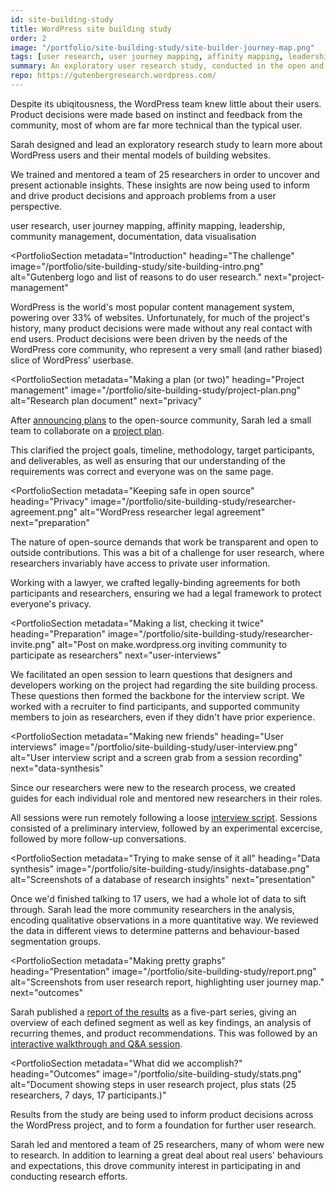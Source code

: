 ```yaml
---
id: site-building-study
title: WordPress site building study
order: 2
image: "/portfolio/site-building-study/site-builder-journey-map.png"
tags: [user research, user journey mapping, affinity mapping, leadership, community management, documentation, data visualisation]
summary: An exploratory user research study, conducted in the open and with community participation, to uncover users' mental models relating to building websites.
repo: https://gutenbergresearch.wordpress.com/
---
```


<PortfolioSummary next="the-challenge">

<div>
  <IconHeading problem />

  Despite its ubiqitousness, the WordPress team knew little about their users. Product decisions were made based on instinct and feedback from the community, most of whom are far more technical than the typical user.
</div>

<div>
  <IconHeading solution />

  Sarah designed and lead an exploratory research study to learn more about WordPress users and their mental models of building websites.
</div>

<div>
  <IconHeading result />

  We trained and mentored a team of 25 researchers in order to uncover and present actionable insights. These insights are now being used to inform and drive product decisions and approach problems from a user perspective.
</div>

<div>
  <IconHeading role />

  user research, user journey mapping, affinity mapping, leadership, community management, documentation, data visualisation
  </div>
</PortfolioSummary>

<ImagePanel dark alt="A visualisation showing the steps in the user journey, including emotional highlights." image="/portfolio/site-building-study/device-mockup.png" />

<PortfolioSection
  metadata="Introduction"
  heading="The challenge"
  image="/portfolio/site-building-study/site-building-intro.png"
  alt="Gutenberg logo and list of reasons to do user research."
  next="project-management"
  >

  WordPress is the world's most popular content management system, powering over 33% of websites. Unfortunately, for much of the project's history, many product decisions were made without any real contact with end users. Product decisions were been driven by the needs of the WordPress core community, who represent a very small (and rather biased) slice of WordPress’ userbase.
</PortfolioSection>

<PortfolioSection
  metadata="Making a plan (or two)"
  heading="Project management"
  image="/portfolio/site-building-study/project-plan.png"
  alt="Research plan document"
  next="privacy"
  >

  After [announcing plans](https://make.wordpress.org/design/2018/11/30/exploring-sitebuilding-via-user-research/) to the open-source community, Sarah led a small team to collaborate on a [project plan](https://paper.dropbox.com/doc/Research-plan-one-page--AhRQim57HfXOpnhcYQtqlkvzAg-ofalotl7MM3VPpcmnOPZw).

  This clarified the project goals, timeline, methodology, target participants, and deliverables, as well as ensuring that our understanding of the requirements was correct and everyone was on the same page.
</PortfolioSection>

<PortfolioSection
  metadata="Keeping safe in open source"
  heading="Privacy"
  image="/portfolio/site-building-study/researcher-agreement.png"
  alt="WordPress researcher legal agreement"
  next="preparation"
  >

  The nature of open-source demands that work be transparent and open to outside contributions. This was a bit of a challenge for user research, where researchers invariably have access to private user information.

  Working with a lawyer, we crafted legally-binding agreements for both participants and researchers, ensuring we had a legal framework to protect everyone's privacy.
</PortfolioSection>

<PortfolioSection
  metadata="Making a list, checking it twice"
  heading="Preparation"
  image="/portfolio/site-building-study/researcher-invite.png"
  alt="Post on make.wordpress.org inviting community to participate as researchers"
  next="user-interviews"
  >

  We facilitated an open session to learn questions that designers and developers working on the project had regarding the site building process. These questions then formed the backbone for the interview script. We worked with a recruiter to find participants, and supported community members to join as researchers, even if they didn't have prior experience.
</PortfolioSection>

<PortfolioSection
  metadata="Making new friends"
  heading="User interviews"
  image="/portfolio/site-building-study/user-interview.png"
  alt="User interview script and a screen grab from a session recording"
  next="data-synthesis"
  >

  Since our researchers were new to the research process, we created guides for each individual role and mentored new researchers in their roles.

  All sessions were run remotely following a loose [interview script](https://paper.dropbox.com/doc/Session-script--Ahbzc3lH25_dQPeYKkEzE_G9Ag-OLcRgsqxAvILvMpOhgfiL). Sessions consisted of a preliminary interview, followed by an experimental excercise, followed by more follow-up conversations.
</PortfolioSection>

<PortfolioSection
  metadata="Trying to make sense of it all"
  heading="Data synthesis"
  image="/portfolio/site-building-study/insights-database.png"
  alt="Screenshots of a database of research insights"
  next="presentation"
  >

  Once we'd finished talking to 17 users, we had a whole lot of data to sift through. Sarah lead the more community researchers in the analysis, encoding qualitative observations in a more quantitative way. We reviewed the data in different views to determine patterns and behaviour-based segmentation groups.
</PortfolioSection>

<PortfolioSection
  metadata="Making pretty graphs"
  heading="Presentation"
  image="/portfolio/site-building-study/report.png"
  alt="Screenshots from user research report, highlighting user journey map."
  next="outcomes"
  >

  Sarah published a [report of the results](https://make.wordpress.org/design/2019/01/31/sitebuilding-research-background/) as a five-part series, giving an overview of each defined segment as well as key findings, an analysis of recurring themes, and product recommendations. This was followed by an [interactive walkthrough and Q&A session](https://make.wordpress.org/design/2019/03/27/site-building-research-walkthrough/).
</PortfolioSection>

<PortfolioSection
  metadata="What did we accomplish?"
  heading="Outcomes"
  image="/portfolio/site-building-study/stats.png"
  alt="Document showing steps in user research project, plus stats (25 researchers, 7 days, 17 participants.)"
  >

  Results from the study are being used to inform product decisions across the WordPress project, and to form a foundation for further user research.

  Sarah led and mentored a team of 25 researchers, many of whom were new to research. In addition to learning a great deal about real users' behaviours and expectations, this drove community interest in participating in and conducting research efforts.

</PortfolioSection>
